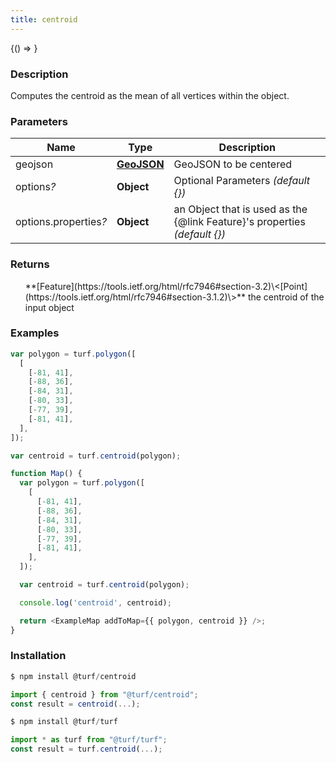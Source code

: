 ```yaml
---
title: centroid
---
```



<!-- Expose turf as global var for experimenting in the browser console -->

<BrowserOnly>{() => <WindowTurfGlobal turf={turf} />}</BrowserOnly>

### Description

Computes the centroid as the mean of all vertices within the object.

### Parameters

| Name                       | Type                                                         | Description                                                                   |
| -------------------------- | ------------------------------------------------------------ | ----------------------------------------------------------------------------- |
| geojson                    | **[GeoJSON](https://tools.ietf.org/html/rfc7946#section-3)** | GeoJSON to be centered                                                        |
| options<i>?</i>            | **Object**                                                   | Optional Parameters _(default \{\})_                                          |
| options.properties<i>?</i> | **Object**                                                   | an Object that is used as the \{@link Feature\}'s properties _(default \{\})_ |

### Returns

<ul>
  **[Feature](https://tools.ietf.org/html/rfc7946#section-3.2)\<[Point](https://tools.ietf.org/html/rfc7946#section-3.1.2)\>** the centroid of the input object

</ul>

### Examples

```javascript
var polygon = turf.polygon([
  [
    [-81, 41],
    [-88, 36],
    [-84, 31],
    [-80, 33],
    [-77, 39],
    [-81, 41],
  ],
]);

var centroid = turf.centroid(polygon);
```

```javascript live
function Map() {
  var polygon = turf.polygon([
    [
      [-81, 41],
      [-88, 36],
      [-84, 31],
      [-80, 33],
      [-77, 39],
      [-81, 41],
    ],
  ]);

  var centroid = turf.centroid(polygon);

  console.log('centroid', centroid);

  return <ExampleMap addToMap={{ polygon, centroid }} />;
}
```

### Installation

```javascript
$ npm install @turf/centroid

import { centroid } from "@turf/centroid";
const result = centroid(...);
```

```javascript
$ npm install @turf/turf

import * as turf from "@turf/turf";
const result = turf.centroid(...);
```

